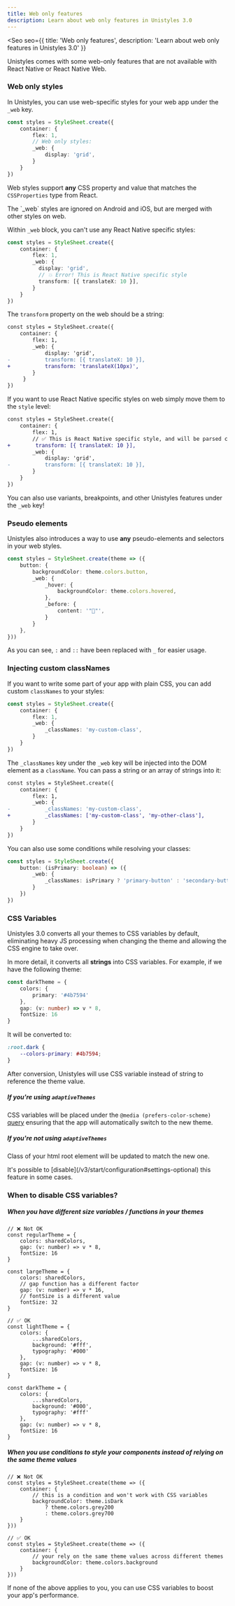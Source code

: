 ```yaml
---
title: Web only features
description: Learn about web only features in Unistyles 3.0
---
```



<Seo
    seo={{
        title: 'Web only features',
        description: 'Learn about web only features in Unistyles 3.0'
    }}
>

Unistyles comes with some web-only features that are not available with React Native or React Native Web.

### Web only styles

In Unistyles, you can use web-specific styles for your web app under the `_web` key.

```ts
const styles = StyleSheet.create({
    container: {
        flex: 1,
        // Web only styles:
        _web: {
            display: 'grid',
        }
    }
})
```

Web styles support **any** CSS property and value that matches the `CSSProperties` type from React.

<Aside>
The `_web` styles are ignored on Android and iOS, but are merged with other styles on web.
</Aside>


Within `_web` block, you can't use any React Native specific styles:

```ts
const styles = StyleSheet.create({
    container: {
        flex: 1,
        _web: {
          display: 'grid',
          // 💥 Error! This is React Native specific style
          transform: [{ translateX: 10 }],
        }
    }
})
```

The `transform` property on the web should be a string:

```diff lang="ts"
const styles = StyleSheet.create({
    container: {
        flex: 1,
        _web: {
            display: 'grid',
-           transform: [{ translateX: 10 }],
+           transform: 'translateX(10px)',
        }
     }
})
```

If you want to use React Native specific styles on web simply move them to the `style` level:

```diff lang="ts"
const styles = StyleSheet.create({
    container: {
        flex: 1,
        // ✅ This is React Native specific style, and will be parsed correctly for web
+        transform: [{ translateX: 10 }],
        _web: {
            display: 'grid',
-           transform: [{ translateX: 10 }],
        }
    }
})
```

You can also use variants, breakpoints, and other Unistyles features under the `_web` key!

### Pseudo elements

Unistyles also introduces a way to use **any** pseudo-elements and selectors in your web styles.

```ts
const styles = StyleSheet.create(theme => ({
    button: {
        backgroundColor: theme.colors.button,
        _web: {
            _hover: {
                backgroundColor: theme.colors.hovered,
            },
            _before: {
                content: '"🦄"',
            }
        }
    },
}))
```

As you can see, `:` and `::` have been replaced with `_` for easier usage.

### Injecting custom classNames

If you want to write some part of your app with plain CSS, you can add custom `classNames` to your styles:

```ts
const styles = StyleSheet.create({
    container: {
        flex: 1,
        _web: {
            _classNames: 'my-custom-class',
        }
    }
})
```

The `_classNames` key under the `_web` key will be injected into the DOM element as a `className`. You can pass a string or an array of strings into it:

```diff lang="ts"
const styles = StyleSheet.create({
    container: {
        flex: 1,
        _web: {
-           _classNames: 'my-custom-class',
+           _classNames: ['my-custom-class', 'my-other-class'],
        }
    }
})
```

You can also use some conditions while resolving your classes:

```ts
const styles = StyleSheet.create({
    button: (isPrimary: boolean) => ({
        _web: {
            _classNames: isPrimary ? 'primary-button' : 'secondary-button',
        }
    })
})
```

### CSS Variables

Unistyles 3.0 converts all your themes to CSS variables by default, eliminating heavy JS processing when changing the theme and allowing the CSS engine to take over.

In more detail, it converts all **strings** into CSS variables. For example, if we have the following theme:

```ts
const darkTheme = {
    colors: {
        primary: '#4b7594'
    },
    gap: (v: number) => v * 8,
    fontSize: 16
}
```

It will be converted to:

```css
:root.dark {
    --colors-primary: #4b7594;
}
```

After conversion, Unistyles will use CSS variable instead of string to reference the theme value.

##### If you're using `adaptiveThemes`
CSS variables will be placed under the `@media (prefers-color-scheme)` [query](https://developer.mozilla.org/en-US/docs/Web/CSS/@media/prefers-color-scheme) ensuring that the app will automatically switch to the new theme.

##### If you're not using `adaptiveThemes`
Class of your html root element will be updated to match the new one.

<Aside type="caution">
It's possible to [disable](/v3/start/configuration#settings-optional) this feature in some cases.
</Aside>

### When to disable CSS variables?

##### When you have different size variables / functions in your themes

```tsx
// ❌ Not OK
const regularTheme = {
    colors: sharedColors,
    gap: (v: number) => v * 8,
    fontSize: 16
}

const largeTheme = {
    colors: sharedColors,
    // gap function has a different factor
    gap: (v: number) => v * 16,
    // fontSize is a different value
    fontSize: 32
}
```

```tsx
// ✅ OK
const lightTheme = {
    colors: {
        ...sharedColors,
        background: '#fff',
        typography: '#000'
    },
    gap: (v: number) => v * 8,
    fontSize: 16
}

const darkTheme = {
    colors: {
        ...sharedColors,
        background: '#000',
        typography: '#fff'
    },
    gap: (v: number) => v * 8,
    fontSize: 16
}
```

##### When you use conditions to style your components instead of relying on the same theme values

```tsx
// ❌ Not OK
const styles = StyleSheet.create(theme => ({
    container: {
        // this is a condition and won't work with CSS variables
        backgroundColor: theme.isDark
            ? theme.colors.grey200
            : theme.colors.grey700
    }
}))
```

```tsx
// ✅ OK
const styles = StyleSheet.create(theme => ({
    container: {
        // your rely on the same theme values across different themes
        backgroundColor: theme.colors.background
    }
}))
```

If none of the above applies to you, you can use CSS variables to boost your app's performance.
</Seo>
